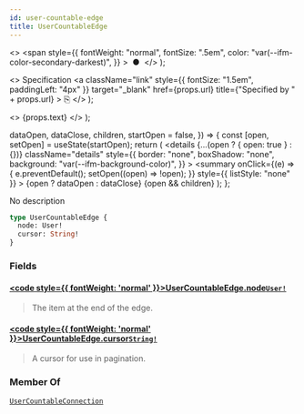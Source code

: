 ```yaml
---
id: user-countable-edge
title: UserCountableEdge
---
```


  <>
    <span
      style={{
        fontWeight: "normal",
        fontSize: ".5em",
        color: "var(--ifm-color-secondary-darkest)",
      }}
    >
      &nbsp;●&nbsp;
    </span>
  </>
);

  <>
    Specification
    <a
      className="link"
      style={{ fontSize: "1.5em", paddingLeft: "4px" }}
      target="\_blank"
      href={props.url}
      title={"Specified by " + props.url}
    >
      ⎘
    </a>
  </>
);

  <>
    <span className={props.class}>{props.text}</span>
  </>
);


  dataOpen,
  dataClose,
  children,
  startOpen = false,
}) => {
  const [open, setOpen] = useState(startOpen);
  return (
    <details
      {...(open ? { open: true } : {})}
      className="details"
      style={{
        border: "none",
        boxShadow: "none",
        background: "var(--ifm-background-color)",
      }}
    >
      <summary
        onClick={(e) => {
          e.preventDefault();
          setOpen((open) => !open);
        }}
        style={{ listStyle: "none" }}
      >
        {open ? dataOpen : dataClose}
      </summary>
      {open && children}
    </details>
  );
};

No description

```graphql
type UserCountableEdge {
  node: User!
  cursor: String!
}
```

### Fields

#### [<code style={{ fontWeight: 'normal' }}>UserCountableEdge.<b>node</b></code>](#)<Bullet />[`User!`](../../../api-reference/users/objects/user) <Badge class="badge badge--secondary" text="non-null"/> <Badge class="badge badge--secondary" text="object"/> <Badge class="badge badge--secondary" text="users"/>

> The item at the end of the edge.

#### [<code style={{ fontWeight: 'normal' }}>UserCountableEdge.<b>cursor</b></code>](#)<Bullet />[`String!`](../../../api-reference/miscellaneous/scalars/string) <Badge class="badge badge--secondary" text="non-null"/> <Badge class="badge badge--secondary" text="scalar"/> <Badge class="badge badge--secondary" text="miscellaneous"/>

> A cursor for use in pagination.

### Member Of

[`UserCountableConnection`](../../../api-reference/users/objects/user-countable-connection) <Badge class="badge badge--secondary" text="object"/>
